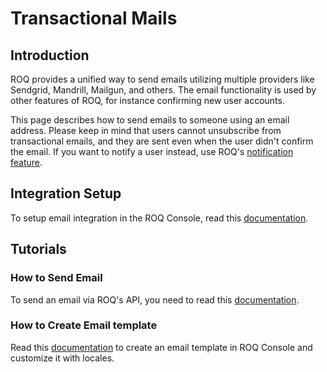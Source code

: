 
# Transactional Mails

## Introduction

ROQ provides a unified way to send emails utilizing multiple providers like Sendgrid, Mandrill, Mailgun, and others. The email functionality is used by other features of ROQ, for instance confirming new user accounts.

This page describes how to send emails to someone using an email address. Please keep in mind that users cannot unsubscribe from transactional emails, and they are sent even when the user didn't confirm the email. If you want to notify a user instead, use ROQ's [notification feature](/notifications).


## Integration Setup

To setup email integration in the ROQ Console, read this [documentation](/mails/integration).

## Tutorials

### How to Send Email

To send an email via ROQ's API, you need to read this [documentation](/mails/tutorials/send-emails).

### How to Create Email template

Read this [documentation](/mails/tutorials/create-email-templates) to create an email template in ROQ Console and customize it with locales.